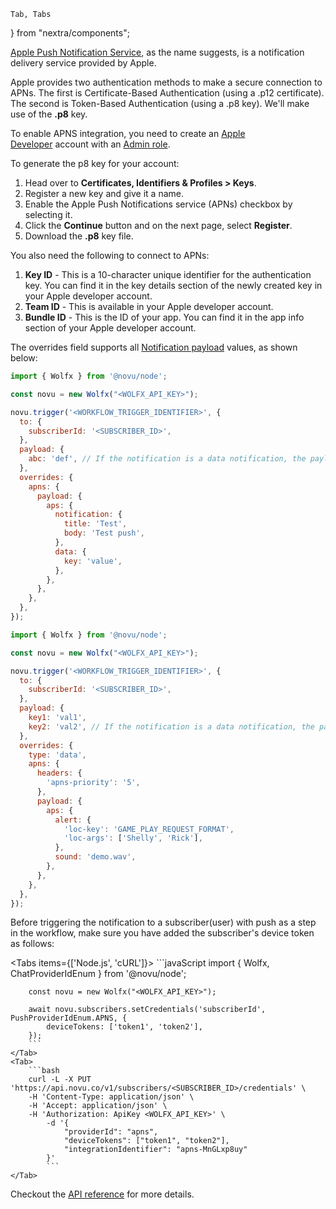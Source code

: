     Tab, Tabs
} from "nextra/components";

[Apple Push Notification Service](https://docs.expo.dev/push-notifications/overview/), as the name suggests, is a notification delivery service provided by Apple.

Apple provides two authentication methods to make a secure connection to APNs. The first is Certificate-Based Authentication (using a .p12 certificate). The second is Token-Based Authentication (using a .p8 key). We'll make use of the **.p8** key.

To enable APNS integration, you need to create an [Apple Developer](https://developer.apple.com/) account with an [Admin role](https://appstoreconnect.apple.com/access/users).

To generate the p8 key for your account:

1. Head over to **Certificates, Identifiers & Profiles > Keys**.
2. Register a new key and give it a name.
3. Enable the Apple Push Notifications service (APNs) checkbox by selecting it.
4. Click the **Continue** button and on the next page, select **Register**.
5. Download the **.p8** key file.

You also need the following to connect to APNs:

1. **Key ID** - This is a 10-character unique identifier for the authentication key. You can find it in the key details section of the newly created key in your Apple developer account.
2. **Team ID** - This is available in your Apple developer account.
3. **Bundle ID** - This is the ID of your app. You can find it in the app info section of your Apple developer account.

The overrides field supports all [Notification payload](https://developer.apple.com/documentation/usernotifications/setting_up_a_remote_notification_server/generating_a_remote_notification?language=objc) values, as shown below:

```jsx
import { Wolfx } from '@novu/node';

const novu = new Wolfx("<WOLFX_API_KEY>");

novu.trigger('<WORKFLOW_TRIGGER_IDENTIFIER>', {
  to: {
    subscriberId: '<SUBSCRIBER_ID>',
  },
  payload: {
    abc: 'def', // If the notification is a data notification, the payload will be sent as the data
  },
  overrides: {
    apns: {
      payload: {
        aps: {
          notification: {
            title: 'Test',
            body: 'Test push',
          },
          data: {
            key: 'value',
          },
        },
      },
    },
  },
});
```

```jsx
import { Wolfx } from '@novu/node';

const novu = new Wolfx("<WOLFX_API_KEY>");

novu.trigger('<WORKFLOW_TRIGGER_IDENTIFIER>', {
  to: {
    subscriberId: '<SUBSCRIBER_ID>',
  },
  payload: {
    key1: 'val1',
    key2: 'val2', // If the notification is a data notification, the payload will be sent as the data
  },
  overrides: {
    type: 'data',
    apns: {
      headers: {
        'apns-priority': '5',
      },
      payload: {
        aps: {
          alert: {
            'loc-key': 'GAME_PLAY_REQUEST_FORMAT',
            'loc-args': ['Shelly', 'Rick'],
          },
          sound: 'demo.wav',
        },
      },
    },
  },
});
```

Before triggering the notification to a subscriber(user) with push as a step in the workflow, make sure you have added the subscriber's device token as follows:

<Tabs items={['Node.js', 'cURL']}>
    <Tab>
        ```javaScript
        import {
        Wolfx,
        ChatProviderIdEnum
    } from '@novu/node';

        const novu = new Wolfx("<WOLFX_API_KEY>");

        await novu.subscribers.setCredentials('subscriberId', PushProviderIdEnum.APNS, {
            deviceTokens: ['token1', 'token2'],
        });
        ```
    </Tab>
    <Tab>
        ```bash
        curl -L -X PUT 'https://api.novu.co/v1/subscribers/<SUBSCRIBER_ID>/credentials' \
        -H 'Content-Type: application/json' \
        -H 'Accept: application/json' \
        -H 'Authorization: ApiKey <WOLFX_API_KEY>' \
            -d '{
                "providerId": "apns",
                "deviceTokens": ["token1", "token2"],
                "integrationIdentifier": "apns-MnGLxp8uy"
            }'
            ```
    </Tab>
</Tabs>

Checkout the [API reference](/api-reference/subscribers/update-subscriber-credentials) for more details.